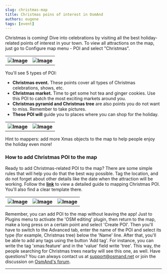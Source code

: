 ```yaml
---
slug: christmas-map
title: Christmas poins of interest in OsmAnd
authors: eugene
tags: [event]
---
```


Christmas is coming! Dive into celebrations by visiting all the best holiday-related points of interest in your town. To view all attractions on the map, just go to Configure map menu - POI and select "Christmas".

<!--truncate-->

<table class="blogimage">
  <tr>
    <th><img src={require('./christmas_map2.jpg').default} alt="Image"/></th>
    <th><img src={require('./christmas_map4.jpg').default} alt="Image"/></th>
        </tr>
</table> 

You'll see 5 types of POI:
- **Christmas event.** These points cover all types of Christmas celebrations, shows, etc.
- **Christmas market.** Time to get some hot tea and ginger cookies. Use this POI to catch the most exciting markets around you.
- **Christmas pyramid and Christmas tree** are also points you do not want to miss. Remember to take pictures.
- **These POI will** guide you to places where you can shop for the holiday.

<table class="blogimage">
  <tr>
    <th><img src={require('./christmas_map1.jpg').default} alt="Image"/></th>
    <th><img src={require('./christmas_map3.jpg').default} alt="Image"/></th>
        </tr>
</table> 

Hint to mappers: add more Xmas objects to the map to help people enjoy the holiday even more!

### How to add Christmas POI to the map

Ready to add Christmas-related POI to the map? There are some simple rules that will help you do that the best way possible. Tag the location, and do not forget about other details like the date when the attraction will be working. Follow the **<a href="http://wiki.openstreetmap.org/wiki/Key:xmas:feature">link</a>** to view a detailed guide to mapping Christmas POI. You'll also find a clear template there.

<table class="blogimage">
  <tr>
    <th><img src={require('./christmas_map6.jpg').default} alt="Image"/></th>
    <th><img src={require('./christmas_map7.jpg').default} alt="Image"/></th>
    <th><img src={require('./christmas_map8.jpg').default} alt="Image"/></th>
        </tr>
</table> 

Remember, you can add POI to the map without leaving the app! Just to Plugins menu to activate the 'OSM editing' plugin, then return to the map, make a long press on a certain point and select 'Create POI'. Then you'll have to switch to the Advanced tab, enter the name of the POI and select its type (for example, Christmas tree) below the 'Name' line. After that, you'll be able to add any tags using the button 'Add tag'. For instance, you can write the tag 'xmas:feature' and in the 'value' field write 'tree'. This way, the people searching for Christmas trees nearby will see this one, as well.
Have questions? You can always contact us at support@osmand.net or join the discussion on <a href="https://github.com/osmandapp/OsmAnd/discussions">OsmAnd's forum</a>.

_________________________________________________

<LinksTelegram/>
<AppleStore/>
<AndroidStore/>